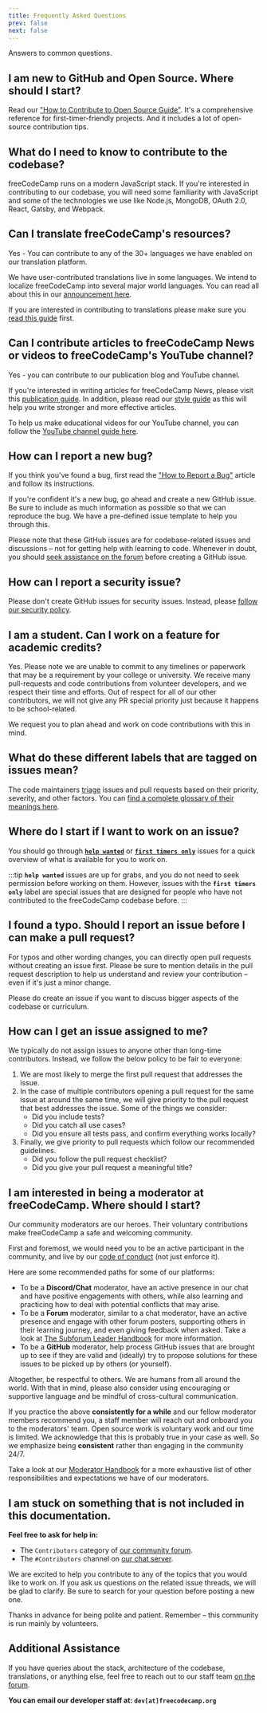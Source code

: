 ```yaml
---
title: Frequently Asked Questions
prev: false
next: false
---
```


Answers to common questions.

## I am new to GitHub and Open Source. Where should I start?

Read our ["How to Contribute to Open Source Guide"](https://github.com/freeCodeCamp/how-to-contribute-to-open-source). It's a comprehensive reference for first-timer-friendly projects. And it includes a lot of open-source contribution tips.

## What do I need to know to contribute to the codebase?

freeCodeCamp runs on a modern JavaScript stack. If you're interested in contributing to our codebase, you will need some familiarity with JavaScript and some of the technologies we use like Node.js, MongoDB, OAuth 2.0, React, Gatsby, and Webpack.

## Can I translate freeCodeCamp's resources?

Yes - You can contribute to any of the 30+ languages we have enabled on our translation platform.

We have user-contributed translations live in some languages. We intend to localize freeCodeCamp into several major world languages. You can read all about this in our [announcement here](https://www.freecodecamp.org/news/help-translate-freecodecamp-language/).

If you are interested in contributing to translations please make sure you [read this guide](/how-to-translate-files/) first.

## Can I contribute articles to freeCodeCamp News or videos to freeCodeCamp's YouTube channel?

Yes - you can contribute to our publication blog and YouTube channel.

If you're interested in writing articles for freeCodeCamp News, please visit this [publication guide](https://www.freecodecamp.org/news/how-to-write-for-freecodecamp/). In addition, please read our [style guide](https://www.freecodecamp.org/news/developer-news-style-guide/) as this will help you write stronger and more effective articles.

To help us make educational videos for our YouTube channel, you can follow the [YouTube channel guide here](https://www.freecodecamp.org/news/how-to-contribute-to-the-freecodecamp-community-youtube-channel-b86bce4c865/).

## How can I report a new bug?

If you think you've found a bug, first read the ["How to Report a Bug"](https://www.freecodecamp.org/news/how-to-report-a-bug-to-freecodecamp/) article and follow its instructions.

If you're confident it's a new bug, go ahead and create a new GitHub issue. Be sure to include as much information as possible so that we can reproduce the bug. We have a pre-defined issue template to help you through this.

Please note that these GitHub issues are for codebase-related issues and discussions – not for getting help with learning to code. Whenever in doubt, you should [seek assistance on the forum](https://forum.freecodecamp.org) before creating a GitHub issue.

## How can I report a security issue?

Please don't create GitHub issues for security issues. Instead, please [follow our security policy](https://contribute.freecodecamp.org/#/security).

## I am a student. Can I work on a feature for academic credits?

Yes. Please note we are unable to commit to any timelines or paperwork that may be a requirement by your college or university. We receive many pull-requests and code contributions from volunteer developers, and we respect their time and efforts. Out of respect for all of our other contributors, we will not give any PR special priority just because it happens to be school-related.

We request you to plan ahead and work on code contributions with this in mind.

## What do these different labels that are tagged on issues mean?

The code maintainers [triage](https://en.wikipedia.org/wiki/Software_bug#Bug_management) issues and pull requests based on their priority, severity, and other factors. You can [find a complete glossary of their meanings here](https://github.com/freecodecamp/freecodecamp/labels).

## Where do I start if I want to work on an issue?

You should go through [**`help wanted`**](https://github.com/freeCodeCamp/freeCodeCamp/issues?q=is%3Aopen+is%3Aissue+label%3A%22help+wanted%22) or [**`first timers only`**](https://github.com/freeCodeCamp/freeCodeCamp/issues?q=is%3Aopen+is%3Aissue+label%3A%22first+timers+only%22) issues for a quick overview of what is available for you to work on.

:::tip
**`help wanted`** issues are up for grabs, and you do not need to seek permission before working on them. However, issues with the **`first timers only`** label are special issues that are designed for people who have not contributed to the freeCodeCamp codebase before.
:::

## I found a typo. Should I report an issue before I can make a pull request?

For typos and other wording changes, you can directly open pull requests without creating an issue first. Please be sure to mention details in the pull request description to help us understand and review your contribution – even if it's just a minor change.

Please do create an issue if you want to discuss bigger aspects of the codebase or curriculum.

## How can I get an issue assigned to me?

We typically do not assign issues to anyone other than long-time contributors. Instead, we follow the below policy to be fair to everyone:

1. We are most likely to merge the first pull request that addresses the issue.
2. In the case of multiple contributors opening a pull request for the same issue at around the same time, we will give priority to the pull request that best addresses the issue. Some of the things we consider:
   - Did you include tests?
   - Did you catch all use cases?
   - Did you ensure all tests pass, and confirm everything works locally?
3. Finally, we give priority to pull requests which follow our recommended guidelines.
   - Did you follow the pull request checklist?
   - Did you give your pull request a meaningful title?

## I am interested in being a moderator at freeCodeCamp. Where should I start?

Our community moderators are our heroes. Their voluntary contributions make freeCodeCamp a safe and welcoming community.

First and foremost, we would need you to be an active participant in the community, and live by our [code of conduct](https://www.freecodecamp.org/news/code-of-conduct/) (not just enforce it).

Here are some recommended paths for some of our platforms:

- To be a **Discord/Chat** moderator, have an active presence in our chat and have positive engagements with others, while also learning and practicing how to deal with potential conflicts that may arise.
- To be a **Forum** moderator, similar to a chat moderator, have an active presence and engage with other forum posters, supporting others in their learning journey, and even giving feedback when asked. Take a look at [The Subforum Leader Handbook](https://forum.freecodecamp.org/t/the-subforum-leader-handbook/326326) for more information.
- To be a **GitHub** moderator, help process GitHub issues that are brought up to see if they are valid and (ideally) try to propose solutions for these issues to be picked up by others (or yourself).

Altogether, be respectful to others. We are humans from all around the world. With that in mind, please also consider using encouraging or supportive language and be mindful of cross-cultural communication.

If you practice the above **consistently for a while** and our fellow moderator members recommend you, a staff member will reach out and onboard you to the moderators' team. Open source work is voluntary work and our time is limited. We acknowledge that this is probably true in your case as well. So we emphasize being **consistent** rather than engaging in the community 24/7.

Take a look at our [Moderator Handbook](/moderator-handbook/) for a more exhaustive list of other responsibilities and expectations we have of our moderators.

## I am stuck on something that is not included in this documentation.

**Feel free to ask for help in:**

- The `Contributors` category of [our community forum](https://forum.freecodecamp.org/c/contributors).
- The `#Contributors` channel on [our chat server](https://discord.gg/PRyKn3Vbay).

We are excited to help you contribute to any of the topics that you would like to work on. If you ask us questions on the related issue threads, we will be glad to clarify. Be sure to search for your question before posting a new one.

Thanks in advance for being polite and patient. Remember – this community is run mainly by volunteers.

## Additional Assistance

If you have queries about the stack, architecture of the codebase, translations, or anything else, feel free to reach out to our staff team [on the forum](https://forum.freecodecamp.org/g/team).

**You can email our developer staff at: `dev[at]freecodecamp.org`**
